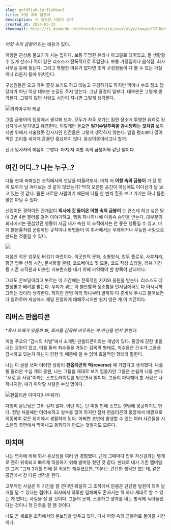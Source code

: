 ```yaml
---
slug: goldfish-in-fishbowl
title: 어항 속의 금붕어
description: 갓 입사한 사람의 생각
created_at: 2024-05-23
thumbnail: http://t1.daumcdn.net/brunch/service/user/aVyy/image/F9TJNbVZoDWQ1G8mygx-rXMwmO4.png
---
```


_어항 속의 금붕어_ 라는 비유가 있다.

어항은 관상용 물고기가 사는 집이다. 보통 투명한 유리나 아크릴로 되어있고, 잘 생활할 수 있게 산소나 먹이 같은 리소스가 전폭적으로
투입된다. 보통 가정집이나 음식점, 회사 사무실 등에 놓는다. 그리고 특별한 이유가 없다면 조직 구성원들이 다 볼 수 있는 거실이나 라운지
등에 위치한다.

구성원들은 오고 가며 쫄깃 보기도 하고 대놓고 구경하기도 하지만 먹이나 수조 청소 담당자가 아닌 이상 대부분 눈길도 주지 않는다. 그냥
풍경의 일부다. 대부분은 그렇게 생각한다. 그렇지 않던 사람도 시간이 지나면 그렇게 생각한다.

![](http://t1.daumcdn.net/brunch/service/user/aVyy/image/htEspPlvIwU2P6JHRnU8rCJW6f0.jpeg)라라아쿠아
제공

그럼 금붕어의 입장에서 생각해 보자. 모두가 자주 오가는 훤한 장소에 투명한 유리로 된 상자에서 발가벗고 유영한다. 이렇게만 들으면
**일거수일투족을 감시당하는 것처럼** 보이지만 위에서 서술했듯 감시자인 인간들은 그렇게 생각하지 않는다. 밥을 평소보다 많이 먹던 꼬리를
세차게 흔들던 중요하지 않다. 동상이몽이라고나 할까.

신규 입사자의 마음이 그렇다. 마치 저 어항 속의 금붕어와 같단 말이다.

## **여긴 어디..? 나는 누구..?**

다들 현재 속해있는 조직에서의 첫날을 떠올려보자. 마치 저 **어항 속의 금붕어** 가 된 듯이 모두가 날 쳐다보는 것 같지 않았는가? 딱히
오픈된 공간이 아님에도 어디선가 날 보고 있는 것 같다. 물론 새로운 사람이기 때문에 다들 한 번씩 힐끗 보고 가기는 하니 틀린 말은 아닐
수 있다.

신입이든 경력이든 관계없이 **회사에 갓 들어온 어항 속의 금붕어** 는 괜스레 하고 싶은 말에 3번 4번 필터를 걸어 이야기하고, 행동
하나하나에 마음속 승인을 받는다. 대부분의 회사에서는 괜찮았던 행동이 지금 내가 속한 이 조직에서는 안 좋은 행동일 수 있고, 마치
불문율처럼 군림하던 규칙이나 화법들이 이 회사에서는 무례하거나 무능한 사람으로 만드는 것들일 수 있다.

![](http://t1.daumcdn.net/brunch/service/user/aVyy/image/m2OznViU3xGVteEqibWEnIGYBgg.png)

처음엔 작은 업무도 버겁기 마련이다. 이곳만의 문화, 소통방식, 업무 플로우, 사후처리, 평균 업무 산정 시간, 문서화할 분량, 코드베이스
및 모듈, 코드 작성 스타일, 리뷰 기간 등 기존 조직원과 비슷한 퍼포먼스를 내기 위해 파악해야 할 항목이 산더미다.

그래도 온보딩이라고 부르는 이 기간에는 전폭적인 지지와 응원을 받는다. 리소스도 더 할당받고 배려를 받는다. 우리가 겪는 이 불안함과
생소함을 인사팀에서도 다 아시니까 그러는 것이라 생각한다. 하지만 분명 미리 하나부터 열까지 다 준비해 주시고 물어보면 다 알려주며 세상에서
제일 친절하게 대해주시지만 쉽지 않은 게 이 기간이다.

## **리버스 판옵티콘**

_\*혹시 오해가 있을까 봐, 회사를 감옥에 비유하는 게 아님을 먼저 밝힌다._

미셸 푸코의 "감시의 처벌"에서 소개된 판옵티콘이라는 개념이 있다. 중앙에 강한 빛을 내는 광원이 있고, 이를 둘러 죄수들을 가두는 감옥의
형태로, 죄수들은 간수가 그들을 감시하고 있는지 아닌지 강한 빛 때문에 알 수 없어 효율적인 형태라 말한다.

나는 이 글을 쓰며 이러한 상황이 **판옵티콘의 역(reverse)** 에 가깝다고 생각했다. 나를 삥 둘러싼 수십 개의 광원, 나는 그들을
제대로 보기 힘들지만 그들은 손쉽게 나를 본다. "새로 온 사람"이라는 스포트라이트를 받으면서 말이다. 그들이 파악해야 할 사람은 나
하나지만, 내가 파악할 사람은 수십 명이다.

![](http://t1.daumcdn.net/brunch/service/user/aVyy/image/ulTBm_s8Vdc50UqHw_H69mY9aoU.png)판옵티콘
이미지(나무위키)

다행히 온보딩은 그리 길지 않다. 어떤 이는 단 며칠 만에 소프트 랜딩에 성공하기도 한다. 정말 처음에만 어리숙하고 실수를 많이 하지만 점차
판옵티콘의 중앙에서 바깥으로 이동하여 같은 위치에서 생활하게 된다. 어쩌면 초반에 발생할 수 있는 여러 사건들을 시스템의 측면에서 막아내고
동화되게 만드는 것일지도 모른다.

## **마치며**

나는 연차에 비해 회사 온보딩을 여러 번 경험했다. 근데 그때마다 업무 자신감과는 별개로 괜히 위축되고 빠르게 적응하기 위해 발버둥 쳤던 것
같다. 반대로 내가 기존 멤버일 땐 그저 "그저 3개월 안에 잘 적응만 해주셨으면.."이라는 간단한 생각만 했는데, 같은 공간에서 참 다른
생각을 한다.

고무적인 사실은 이 기간을 잘 견디면 확실히 그 조직에서 만큼은 단단한 일원이 되어 날개를 달 수 있다는 점이다. 회사에서 하루만 일해봐도
혼자서는 뭐 하나 제대로 할 수 있는 게 없다는 사실을 잘 알 것이다. 그들의 문화, 소통하고 성과를 내는 방식에 녹아들었다는 것이니 첫
단추를 잘 꿴 것이다.

나도 곧 새로운 조직에서의 온보딩을 앞두고 있다. 다시 어항 속의 금붕어로 돌아갈 시간이다.
